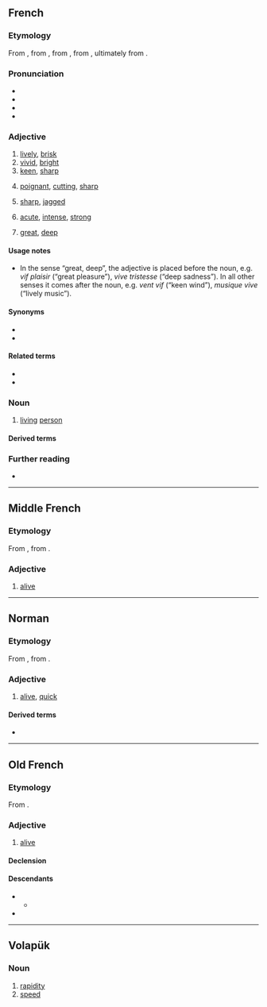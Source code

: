 {{also|víf|vîf}}
==French==

===Etymology===
From {{inh|fr|frm|vif}}, from {{inh|fr|fro|vif}}, from {{inh|fr|la|vīvus||alive, living}}, from {{inh|fr|itc-pro|*gʷīwos}}, ultimately from {{inh|fr|ine-pro|*gʷih₃wós||alive}}.

===Pronunciation===
* {{fr-IPA}}
* {{audio|fr|Fr-vif.ogg|audio}}
* {{audio|fr|Fr-Paris--vif.ogg|Audio (Paris)}}
* {{homophones|fr|vifs}}

===Adjective===
{{fr-adj}}

# [[lively]], [[brisk]]
# [[vivid]], [[bright]]
# [[keen]], [[sharp]]
# {{lb|fr|words}} [[poignant]], [[cutting]], [[sharp]]
# {{lb|fr|edges}} [[sharp]], [[jagged]]
# {{lb|fr|pain}} [[acute]], [[intense]], [[strong]]
# {{lb|fr|feelings|emotions}} [[great]], [[deep]]

====Usage notes====
* In the sense “great, deep”, the adjective is placed before the noun, e.g. ''vif plaisir'' (“great pleasure”), ''vive tristesse'' (“deep sadness”). In all other senses it comes after the noun, e.g. ''vent vif'' (“keen wind”), ''musique vive'' (“lively music”).

====Synonyms====
* {{l|fr|violent}}
* {{l|fr|vivant}}

====Related terms====
* {{l|fr|vivement}}
* {{l|fr|vivre}}

===Noun===
{{fr-noun|m}}

# [[living]] [[person]]

====Derived terms====
{{col3|fr
|à vif
|avoir les nerfs à vif
|de vive voix
|écorché vif
|entrer dans le vif du sujet
|forces vives
|mémoire vive
|piquer au vif}}

===Further reading===
* {{R:TLFi}}

{{C|fr|Personality}}

----

==Middle French==

===Etymology===
From {{inh|frm|fro|vif}}, from {{inh|frm|la|vīvus||alive, living}}.

===Adjective===
{{frm-adj|f=vifve|fpl=vifves}}

# [[alive]]

----

==Norman==

===Etymology===
From {{inh|nrf|fro|vif}}, from {{inh|nrf|la|vīvus||alive, living}}.

===Adjective===
{{nrf-adj|f=vive}}

# {{lb|nrf|Jersey}} [[alive]], [[quick]]

====Derived terms====
* {{l|nrf|vivement}}

----

==Old French==

===Etymology===
From {{inh|fro|la|vīvus||alive, living}}.

===Adjective===
{{fro-adj|f=vive}}

# [[alive]]

====Declension====
{{fro-decl-adj|+s={{l|fro|vis}} or less commonly {{l|fro|vifs}}|+e=vive}}

====Descendants====
* {{desc|frm|vif}}
** {{desc|fr|vif}}
* {{desc|nrf|vif}}

----

==Volapük==

===Noun===
{{head|vo|noun}}

# [[rapidity]]
# [[speed]]<!--aren't these two the same?-->